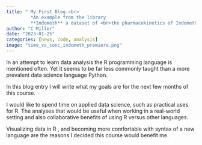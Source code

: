 ```yaml
---
title: " My First Blog.<br>
         *An example from the library    
         **Indometh** a dataset of <br>the pharmacokinetics of Indomethacin*"
author: "C Miller"
date: "2023-01-25"
categories: [news, code, analysis]
image: "time_vs_conc_indometh_premiere.png"
---
```


In an attempt to learn data analysis the R programming language is mentioned often. Yet it seems to be far less commonly taught than a more prevalent data science language Python.

In this blog entry I will write what my goals are for the next few months of this course.

I would like to spend time on applied data science, such as practical uses for R. The analyses that would be useful when working in a real-world setting and also collaborative benefits of using R versus other languages.

Visualizing data in R , and becoming more comfortable with syntax of a new language are the reasons I decided this course would benefit me.

